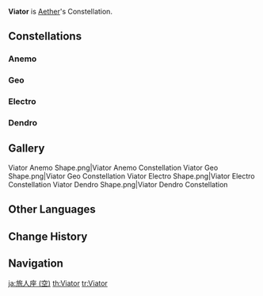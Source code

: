 {{Constellation Overview Infobox
|character = Aether
|meaning   = (Male) Traveler
}}
'''Viator''' is [[Aether]]'s Constellation.

==Constellations==
===Anemo===
{{Constellation Table|Traveler (Anemo)}}
===Geo===
{{Constellation Table|Traveler (Geo)}}
===Electro===
{{Constellation Table|Traveler (Electro)}}
===Dendro===
{{Constellation Table|Traveler (Dendro)}}

==Gallery==
<gallery>
Viator Anemo Shape.png|Viator Anemo Constellation
Viator Geo Shape.png|Viator Geo Constellation
Viator Electro Shape.png|Viator Electro Constellation
Viator Dendro Shape.png|Viator Dendro Constellation
</gallery>

==Other Languages==
{{Other Languages
|en      = Viator
|en_lang = la
|en_tl   = (Male) Traveler
|zhs     = 旅人座
|zhs_rm  = Lǚrén-zuò
|zht     = 旅人座
|zht_rm  = Lǚrén-zuò
|zh_tl   = Traveler Constellation
|ja      = 旅人座
|ja_rm   = Tabibito-za{{Assumed}}
|ja_tl   = Traveler Constellation
|ko      = 나그네자리
|ko_rm   = Nageune-jari
|ko_tl   = Traveler Constellation
|es      = Viator
|fr      = Viator
|ru      = Звёздный Путник
|ru_tl   = Star Traveler
|th      = Viator
|vi      = {{tt|Lữ Khách|旅客}}
|vi_tl   = Traveler
|de      = Viator
|id      = Viator
|pt      = Viator
|tr      = Gezgin
|tr_tl   = 
|it      = Viator
}}

==Change History==
{{Change History|1.0}}

==Navigation==
{{Constellation Navbox}}

[[ja:旅人座 (空)]]
[[th:Viator]]
[[tr:Viator]]